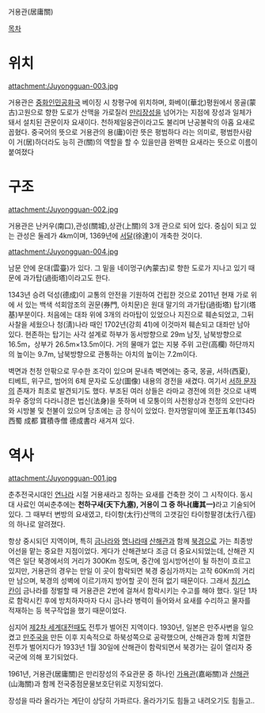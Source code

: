 거용관(居庸關)

[[목차]]
= 위치 =
attachment:/Juyongguan-003.jpg

거용관은 [[중화인민공화국]] 베이징 시 창평구에 위치하며, 화베이(華北)평원에서 몽골(蒙古)고원으로 향한 도로가 산맥을 가로질러 [[만리장성]]을 넘어가는 지점에 장성과 일체가 돼서 설치된 관문이자 요새이다. 천하제일웅관이라고도 불리며 난공불락의 아홉 요새로 꼽혔다. 
중국어의 뜻으로 거용관의 용(庸)이란 뜻은 평범하다 라는 의미로, 평범한사람이 거(居)하더라도 능히 관(關)의 역할을 할 수 있을만큼 완벽한 요새라는 뜻으로 이름이 붙여졌다
= 구조 =
attachment:/Juyongguan-002.jpg

거용관은 난커우(南口),관성(關城),상관(上關)의 3개 관으로 되어 있다. 중심이 되고 있는 관성은 둘레가 4km이며, 1369년에 [[서달]](徐達)이 개축한 것이다.

attachment:/Juyongguan-004.jpg

남문 안에 운대(雲臺)가 있다. 그 밑을 네이멍구(內蒙古)로 향한 도로가 지나고 있기 때문에 과가탑(過街塔)이라고도 한다. 

1343년 승려 덕성(德成)이 교통의 안전을 기원하여 건립한 것으로 2011년 현재 가로 위에 서 있는 백색 석회암조의 권문(券門, 아치문)은 원대 말기의 과가탑(過街塔) 탑기(塔基)부분이다. 처음에는 대좌 위에 3개의 라마탑이 있었으나 지진으로 훼손되었고, 그뒤 사찰을 세웠으나 청(淸)나라 때인 1702년(강희 41)에 이것마저 훼손되고 대좌만 남아 있다. 현존하는 탑기는 사각 설계로 하부가 동서방향으로 29m 남짓, 남북방향으로 16.5m，상부가 26.5m×13.5m이다. 거의 물매가 없는 지붕 주위 고란(高欄) 하단까지의 높이는 9.7m, 남북방향으로 관통하는 아치의 높이는 7.2m이다.

벽면과 천정 안팎으로 무수한 조각이 있으며 문내측 벽면에는 중국, 몽골, 서하(西夏), 티베트, 위구르, 범어의 6체 문자로 도상(圖像) 내용의 경전을 새겼다. 여기서 [[서하 문자]]의 존재가 최초로 발견되기도 했다.
부조된 여러 상들은 라마교 경전에 의한 것으로 내벽 좌우 중앙의 다라니경은 법신(法身)을 뜻하며 네 모퉁이의 사천왕상과 천정의 오만다라와 시방불 및 천불이 있으며 당초에는 금 장식이 있었다. 한자명말미에 至正五年(1345) 西蜀 成都 寶積寺僧 德成書라 새겨져 있다.
= 역사 =
attachment:/Juyongguan-001.jpg

춘추전국시대인 [[연]]나라 시절 거용새라고 칭하는 요새를 건축한 것이 그 시작이다. 동시대 사료인 여씨춘추에는 '''천하구새(天下九塞), 거용이 그 중 하나(庸其一)'''라고 기술되어 있다. 그 때부터 변방의 요새였고, 타이항(太行)산맥의 고갯길인 타이항팔경(太行八徑)의 하나로 알려졌다.

항상 중시되던 지역이며, 특히 [[금나라]]와 [[명나라]]때 [[산해관]]과 함께 [[북경]]으로 가는 최종방어선을 맡는 중요한 지점이었다.
게다가 산해관보다 조금 더 중요시되었는데, 산해관 지역은 일단 북경에서의 거리가 300Km 정도며, 중간에 임시방어선이 될 하천이 흐르고 있지만, 거용관의 경우는 만일 이 곳이 함락되면 북경 중심가까지는 고작 60Km의 거리만 남으며, 북경의 성벽에 이르기까지 방어할 곳이 전혀 없기 때문이다.
그래서 [[칭기스 칸]]이 금나라를 정벌할 때 거용관은 2번에 걸쳐서 함락시키는 수고를 해야 했다. 일단 1차로 함락시킨 후에 방치하자마자 다시 금나라 병력이 들어와서 요새를 수리하고 물자를 적재하는 등 복구작업을 했기 때문이었다.

심지어 [[제2차 세계대전]]때도 전투가 벌어진 지역이다. 1930년, 일본은 만주사변을 일으켰고 [[만주국]]을 만든 이후 지속적으로 하북성쪽으로 공략했으며, 산해관과 함께 치열한 전투가 벌어지다가 1933년 1월 30일에 산해관이 함락되면서 북경가는 길이 열리자 중국군에 의해 포기되었다.

1961년, 거용관(居庸關)은 만리장성의 주요관문 중 하나인 [[가욕관]](嘉峪關)과 [[산해관]](山海關)과 함께 전국중점문물보호단위로 지정되었다.

장성을 따라 올라가는 계단이 상당히 가파르다. 올라가기도 힘들고 내려오기도 힘들고..
